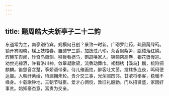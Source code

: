 ```yaml
---
---
---
```

title: 题周皓大夫新亭子二十二韵
---



东道常为主，南亭别待宾。规模何日创？景致一时新。广砌罗红药，疏窗荫绿筠。锁开宾阁晓，梯上妓楼春。置醴宁三爵，加笾过八珍。茶香飘紫笋，脍缕落红鳞。辉赫车舆闹，珍奇鸟兽驯。猕猴看枥马，鹦鹉唤家人。锦额帘高卷，银花盏慢巡。劝尝光禄酒，许看洛川神。敛翠凝歌黛，流香动舞巾。裙翻绣【溪鸟】鶒，梳陷钿麒麟。笛怨音含楚，筝娇语带秦。侍儿催画烛，醉客吐文茵。投辖多连夜，鸣珂便达晨。入朝纡紫绶，待漏拥朱轮。贵介交三事，光荣照四邻。甘浓将奉客，稳暖不缘身。十载歌钟地，三朝节钺臣。爱才心倜傥，敦旧礼殷勤。门以招贤盛，家因好事贫。始知豪杰意，富贵为交亲。